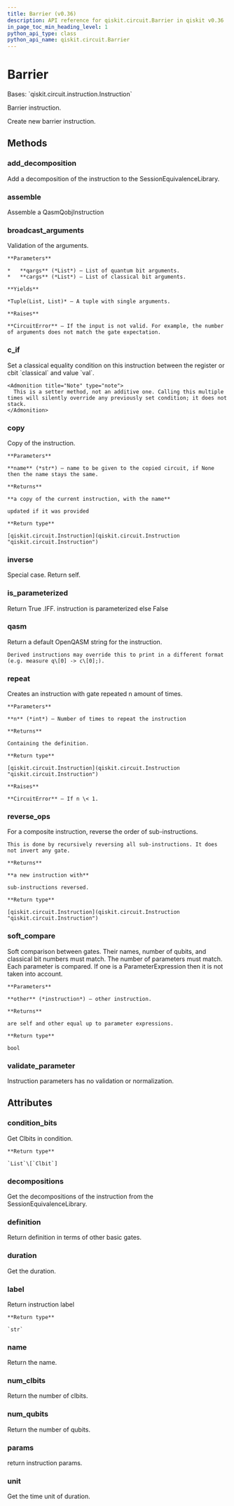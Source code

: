 ```yaml
---
title: Barrier (v0.36)
description: API reference for qiskit.circuit.Barrier in qiskit v0.36
in_page_toc_min_heading_level: 1
python_api_type: class
python_api_name: qiskit.circuit.Barrier
---
```


# Barrier

<Class id="qiskit.circuit.Barrier" isDedicatedPage={true} github="https://github.com/qiskit/qiskit/tree/stable/0.20/qiskit/circuit/barrier.py" signature="Barrier(num_qubits)" modifiers="class">
  Bases: `qiskit.circuit.instruction.Instruction`

  Barrier instruction.

  Create new barrier instruction.

  ## Methods

  <span id="qiskit-circuit-barrier-add-decomposition" />

  ### add\_decomposition

  <Function id="qiskit.circuit.Barrier.add_decomposition" signature="Barrier.add_decomposition(decomposition)">
    Add a decomposition of the instruction to the SessionEquivalenceLibrary.
  </Function>

  <span id="qiskit-circuit-barrier-assemble" />

  ### assemble

  <Function id="qiskit.circuit.Barrier.assemble" signature="Barrier.assemble()">
    Assemble a QasmQobjInstruction
  </Function>

  <span id="qiskit-circuit-barrier-broadcast-arguments" />

  ### broadcast\_arguments

  <Function id="qiskit.circuit.Barrier.broadcast_arguments" signature="Barrier.broadcast_arguments(qargs, cargs)">
    Validation of the arguments.

    **Parameters**

    *   **qargs** (*List*) – List of quantum bit arguments.
    *   **cargs** (*List*) – List of classical bit arguments.

    **Yields**

    *Tuple(List, List)* – A tuple with single arguments.

    **Raises**

    **CircuitError** – If the input is not valid. For example, the number of arguments does not match the gate expectation.
  </Function>

  <span id="qiskit-circuit-barrier-c-if" />

  ### c\_if

  <Function id="qiskit.circuit.Barrier.c_if" signature="Barrier.c_if(classical, val)">
    Set a classical equality condition on this instruction between the register or cbit `classical` and value `val`.

    <Admonition title="Note" type="note">
      This is a setter method, not an additive one. Calling this multiple times will silently override any previously set condition; it does not stack.
    </Admonition>
  </Function>

  <span id="qiskit-circuit-barrier-copy" />

  ### copy

  <Function id="qiskit.circuit.Barrier.copy" signature="Barrier.copy(name=None)">
    Copy of the instruction.

    **Parameters**

    **name** (*str*) – name to be given to the copied circuit, if None then the name stays the same.

    **Returns**

    **a copy of the current instruction, with the name**

    updated if it was provided

    **Return type**

    [qiskit.circuit.Instruction](qiskit.circuit.Instruction "qiskit.circuit.Instruction")
  </Function>

  <span id="qiskit-circuit-barrier-inverse" />

  ### inverse

  <Function id="qiskit.circuit.Barrier.inverse" signature="Barrier.inverse()">
    Special case. Return self.
  </Function>

  <span id="qiskit-circuit-barrier-is-parameterized" />

  ### is\_parameterized

  <Function id="qiskit.circuit.Barrier.is_parameterized" signature="Barrier.is_parameterized()">
    Return True .IFF. instruction is parameterized else False
  </Function>

  <span id="qiskit-circuit-barrier-qasm" />

  ### qasm

  <Function id="qiskit.circuit.Barrier.qasm" signature="Barrier.qasm()">
    Return a default OpenQASM string for the instruction.

    Derived instructions may override this to print in a different format (e.g. measure q\[0] -> c\[0];).
  </Function>

  <span id="qiskit-circuit-barrier-repeat" />

  ### repeat

  <Function id="qiskit.circuit.Barrier.repeat" signature="Barrier.repeat(n)">
    Creates an instruction with gate repeated n amount of times.

    **Parameters**

    **n** (*int*) – Number of times to repeat the instruction

    **Returns**

    Containing the definition.

    **Return type**

    [qiskit.circuit.Instruction](qiskit.circuit.Instruction "qiskit.circuit.Instruction")

    **Raises**

    **CircuitError** – If n \< 1.
  </Function>

  <span id="qiskit-circuit-barrier-reverse-ops" />

  ### reverse\_ops

  <Function id="qiskit.circuit.Barrier.reverse_ops" signature="Barrier.reverse_ops()">
    For a composite instruction, reverse the order of sub-instructions.

    This is done by recursively reversing all sub-instructions. It does not invert any gate.

    **Returns**

    **a new instruction with**

    sub-instructions reversed.

    **Return type**

    [qiskit.circuit.Instruction](qiskit.circuit.Instruction "qiskit.circuit.Instruction")
  </Function>

  <span id="qiskit-circuit-barrier-soft-compare" />

  ### soft\_compare

  <Function id="qiskit.circuit.Barrier.soft_compare" signature="Barrier.soft_compare(other)">
    Soft comparison between gates. Their names, number of qubits, and classical bit numbers must match. The number of parameters must match. Each parameter is compared. If one is a ParameterExpression then it is not taken into account.

    **Parameters**

    **other** (*instruction*) – other instruction.

    **Returns**

    are self and other equal up to parameter expressions.

    **Return type**

    bool
  </Function>

  <span id="qiskit-circuit-barrier-validate-parameter" />

  ### validate\_parameter

  <Function id="qiskit.circuit.Barrier.validate_parameter" signature="Barrier.validate_parameter(parameter)">
    Instruction parameters has no validation or normalization.
  </Function>

  ## Attributes

  ### condition\_bits

  <Attribute id="qiskit.circuit.Barrier.condition_bits">
    Get Clbits in condition.

    **Return type**

    `List`\[`Clbit`]
  </Attribute>

  ### decompositions

  <Attribute id="qiskit.circuit.Barrier.decompositions">
    Get the decompositions of the instruction from the SessionEquivalenceLibrary.
  </Attribute>

  ### definition

  <Attribute id="qiskit.circuit.Barrier.definition">
    Return definition in terms of other basic gates.
  </Attribute>

  ### duration

  <Attribute id="qiskit.circuit.Barrier.duration">
    Get the duration.
  </Attribute>

  ### label

  <Attribute id="qiskit.circuit.Barrier.label">
    Return instruction label

    **Return type**

    `str`
  </Attribute>

  ### name

  <Attribute id="qiskit.circuit.Barrier.name">
    Return the name.
  </Attribute>

  ### num\_clbits

  <Attribute id="qiskit.circuit.Barrier.num_clbits">
    Return the number of clbits.
  </Attribute>

  ### num\_qubits

  <Attribute id="qiskit.circuit.Barrier.num_qubits">
    Return the number of qubits.
  </Attribute>

  ### params

  <Attribute id="qiskit.circuit.Barrier.params">
    return instruction params.
  </Attribute>

  ### unit

  <Attribute id="qiskit.circuit.Barrier.unit">
    Get the time unit of duration.
  </Attribute>
</Class>

